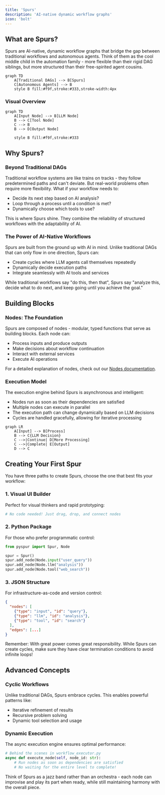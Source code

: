 ```yaml
---
title: 'Spurs'
description: 'AI-native dynamic workflow graphs'
icon: 'bolt'
---
```



## What are Spurs?

Spurs are AI-native, dynamic workflow graphs that bridge the gap between traditional workflows and autonomous agents. Think of them as the cool middle child in the automation family - more flexible than their rigid DAG siblings, but more structured than their free-spirited agent cousins.

```mermaid
graph TD
    A[Traditional DAGs] --> B[Spurs]
    C[Autonomous Agents] --> B
    style B fill:#f9f,stroke:#333,stroke-width:4px
```

### Visual Overview

```mermaid
graph TD
    A[Input Node] --> B[LLM Node]
    B --> C[Tool Node]
    C --> B
    B --> D[Output Node]

    style B fill:#f9f,stroke:#333
```

## Why Spurs?

### Beyond Traditional DAGs

Traditional workflow systems are like trains on tracks - they follow predetermined paths and can't deviate. But real-world problems often require more flexibility. What if your workflow needs to:
- Decide its next step based on AI analysis?
- Loop through a process until a condition is met?
- Dynamically choose which tools to use?

This is where Spurs shine. They combine the reliability of structured workflows with the adaptability of AI.

### The Power of AI-Native Workflows

Spurs are built from the ground up with AI in mind. Unlike traditional DAGs that can only flow in one direction, Spurs can:
- Create cycles where LLM agents call themselves repeatedly
- Dynamically decide execution paths
- Integrate seamlessly with AI tools and services

<Callout type="info">
While traditional workflows say "do this, then that", Spurs say "analyze this, decide what to do next, and keep going until you achieve the goal."
</Callout>

## Building Blocks

### Nodes: The Foundation

Spurs are composed of nodes - modular, typed functions that serve as building blocks. Each node can:
- Process inputs and produce outputs
- Make decisions about workflow continuation
- Interact with external services
- Execute AI operations

For a detailed explanation of nodes, check out our [Nodes documentation](/essentials/nodes).

### Execution Model

The execution engine behind Spurs is asynchronous and intelligent:
- Nodes run as soon as their dependencies are satisfied
- Multiple nodes can execute in parallel
- The execution path can change dynamically based on LLM decisions
- Cycles are handled gracefully, allowing for iterative processing

```mermaid
graph LR
    A[Input] --> B[Process]
    B --> C{LLM Decision}
    C -->|Continue| D[More Processing]
    C -->|Complete| E[Output]
    D --> C
```

## Creating Your First Spur

You have three paths to create Spurs, choose the one that best fits your workflow:

### 1. Visual UI Builder
Perfect for visual thinkers and rapid prototyping:
```python
# No code needed! Just drag, drop, and connect nodes
```

### 2. Python Package
For those who prefer programmatic control:
```python
from pyspur import Spur, Node

spur = Spur()
spur.add_node(Node.input("user_query"))
spur.add_node(Node.llm("analysis"))
spur.add_node(Node.tool("web_search"))
```

### 3. JSON Structure
For infrastructure-as-code and version control:
```json
{
  "nodes": [
    {"type": "input", "id": "query"},
    {"type": "llm", "id": "analysis"},
    {"type": "tool", "id": "search"}
  ],
  "edges": [...]
}
```

<Callout type="warning">
Remember: With great power comes great responsibility. While Spurs can create cycles, make sure they have clear termination conditions to avoid infinite loops!
</Callout>

## Advanced Concepts

### Cyclic Workflows

Unlike traditional DAGs, Spurs embrace cycles. This enables powerful patterns like:
- Iterative refinement of results
- Recursive problem solving
- Dynamic tool selection and usage

### Dynamic Execution

The async execution engine ensures optimal performance:
```python
# Behind the scenes in workflow_executor.py
async def execute_node(self, node_id: str):
    # Run nodes as soon as dependencies are satisfied
    # No waiting for the entire level to complete!
```

<Callout type="info">
Think of Spurs as a jazz band rather than an orchestra - each node can improvise and play its part when ready, while still maintaining harmony with the overall piece.
</Callout>
